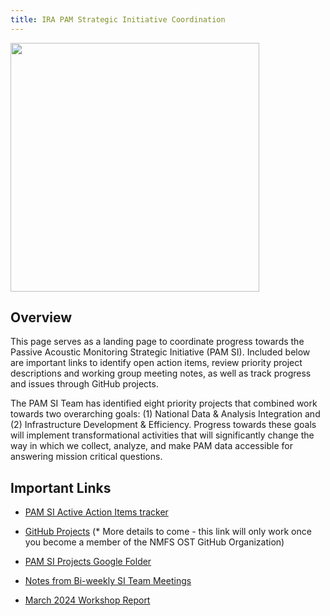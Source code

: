 ```yaml
---
title: IRA PAM Strategic Initiative Coordination
---
```


![](images/PA_SI_Graphic.png){fig-align="center" width="398"}

## Overview

This page serves as a landing page to coordinate progress towards the Passive Acoustic Monitoring Strategic Initiative (PAM SI). Included below are important links to identify open action items, review priority project descriptions and working group meeting notes, as well as track progress and issues through GitHub projects.

The PAM SI Team has identified eight priority projects that combined work towards two overarching goals: (1) National Data & Analysis Integration and (2) Infrastructure Development & Efficiency. Progress towards these goals will implement transformational activities that will significantly change the way in which we collect, analyze, and make PAM data accessible for answering mission critical questions.

## Important Links

-   [PAM SI Active Action Items tracker](https://docs.google.com/spreadsheets/d/1h1950peKh4xwDw4l7brdDYDucXHnOkf-7q-0hN_xAsM/edit?usp=sharing)

-   [GitHub Projects](https://github.com/orgs/nmfs-ost/projects/16) (\* More details to come - this link will only work once you become a member of the NMFS OST GitHub Organization)

-   [PAM SI Projects Google Folder](https://drive.google.com/drive/folders/1txXl8CyUh-kLONZWiNXvDJG6fTUEsJjQ?usp=drive_link)

-   [Notes from Bi-weekly SI Team Meetings](https://docs.google.com/document/d/1S1hxuyJ1MenSJsAr4ZSEihF6L58rrkmP52a3_fN3FIk/edit?usp=drive_link)

-   [March 2024 Workshop Report](https://drive.google.com/file/d/1YJsUSxBJ0xDJAtz9DfxAc1tO-cmyBExG/view?usp=drive_link)
